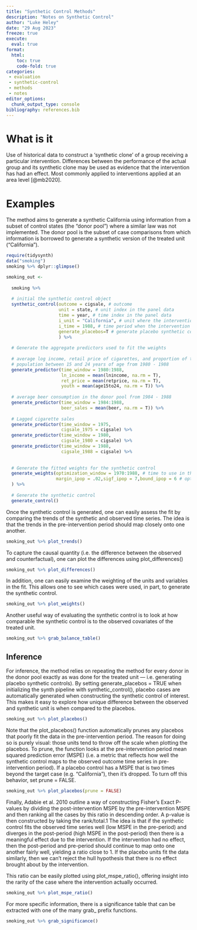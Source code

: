 ```yaml
---
title: "Synthetic Control Methods"
description: "Notes on Synthetic Control"
author: "Luke Heley"
date: "29 Aug 2023"
freeze: true
execute:
  eval: true
format:
  html:
    toc: true
    code-fold: true
categories:
 - evaluation
 - synthetic-control
 - methods
 - notes
editor_options:
  chunk_output_type: console
bibliography: references.bib
---
```


# What is it

Use of historical data to construct a ‘synthetic clone’ of a group receiving a particular intervention. Differences between the performance of the actual group and its synthetic clone may be used as evidence that the intervention has had an effect. Most commonly applied to interventions applied at an area level [@mb2020]. 

# Examples 

The method aims to generate a synthetic California using information from a subset of control states (the “donor pool”) where a similar law was not implemented. The donor pool is the subset of case comparisons from which information is borrowed to generate a synthetic version of the treated unit (“California”).

```r
require(tidysynth)
data("smoking")
smoking %>% dplyr::glimpse()

smoking_out <-
  
  smoking %>%
  
  # initial the synthetic control object
  synthetic_control(outcome = cigsale, # outcome
                    unit = state, # unit index in the panel data
                    time = year, # time index in the panel data
                    i_unit = "California", # unit where the intervention occurred
                    i_time = 1988, # time period when the intervention occurred
                    generate_placebos=T # generate placebo synthetic controls (for inference)
                    ) %>%
  
  # Generate the aggregate predictors used to fit the weights
  
  # average log income, retail price of cigarettes, and proportion of the
  # population between 15 and 24 years of age from 1980 - 1988
  generate_predictor(time_window = 1980:1988,
                     ln_income = mean(lnincome, na.rm = T),
                     ret_price = mean(retprice, na.rm = T),
                     youth = mean(age15to24, na.rm = T)) %>%
  
  # average beer consumption in the donor pool from 1984 - 1988
  generate_predictor(time_window = 1984:1988,
                     beer_sales = mean(beer, na.rm = T)) %>%
  
  # Lagged cigarette sales 
  generate_predictor(time_window = 1975,
                     cigsale_1975 = cigsale) %>%
  generate_predictor(time_window = 1980,
                     cigsale_1980 = cigsale) %>%
  generate_predictor(time_window = 1988,
                     cigsale_1988 = cigsale) %>%
  
  
  # Generate the fitted weights for the synthetic control
  generate_weights(optimization_window = 1970:1988, # time to use in the optimization task
                   margin_ipop = .02,sigf_ipop = 7,bound_ipop = 6 # optimizer options
  ) %>%
  
  # Generate the synthetic control
  generate_control()
```

Once the synthetic control is generated, one can easily assess the fit by comparing the trends of the synthetic and observed time series. The idea is that the trends in the pre-intervention period should map closely onto one another.


```r
smoking_out %>% plot_trends()
```

To capture the causal quantity (i.e. the difference between the observed and counterfactual), one can plot the differences using plot_differences()

```r
smoking_out %>% plot_differences()
```

In addition, one can easily examine the weighting of the units and variables in the fit. This allows one to see which cases were used, in part, to generate the synthetic control.

```r
smoking_out %>% plot_weights()
```

Another useful way of evaluating the synthetic control is to look at how comparable the synthetic control is to the observed covariates of the treated unit.

```r
smoking_out %>% grab_balance_table()
```

## Inference

For inference, the method relies on repeating the method for every donor in the donor pool exactly as was done for the treated unit — i.e. generating placebo synthetic controls). By setting generate_placebos = TRUE when initializing the synth pipeline with synthetic_control(), placebo cases are automatically generated when constructing the synthetic control of interest. This makes it easy to explore how unique difference between the observed and synthetic unit is when compared to the placebos.

```r
smoking_out %>% plot_placebos()
```

Note that the plot_placebos() function automatically prunes any placebos that poorly fit the data in the pre-intervention period. The reason for doing so is purely visual: those units tend to throw off the scale when plotting the placebos. To prune, the function looks at the pre-intervention period mean squared prediction error (MSPE) (i.e. a metric that reflects how well the synthetic control maps to the observed outcome time series in pre-intervention period). If a placebo control has a MSPE that is two times beyond the target case (e.g. “California”), then it’s dropped. To turn off this behavior, set prune = FALSE.

```r
smoking_out %>% plot_placebos(prune = FALSE)
```

Finally, Adabie et al. 2010 outline a way of constructing Fisher’s Exact P-values by dividing the post-intervention MSPE by the pre-intervention MSPE and then ranking all the cases by this ratio in descending order. A p-value is then constructed by taking the rank/total.1 The idea is that if the synthetic control fits the observed time series well (low MSPE in the pre-period) and diverges in the post-period (high MSPE in the post-period) then there is a meaningful effect due to the intervention. If the intervention had no effect, then the post-period and pre-period should continue to map onto one another fairly well, yielding a ratio close to 1. If the placebo units fit the data similarly, then we can’t reject the hull hypothesis that there is no effect brought about by the intervention.

This ratio can be easily plotted using plot_mspe_ratio(), offering insight into the rarity of the case where the intervention actually occurred.

```r
smoking_out %>% plot_mspe_ratio()

```

For more specific information, there is a significance table that can be extracted with one of the many grab_ prefix functions.

```r
smoking_out %>% grab_significance()
```
